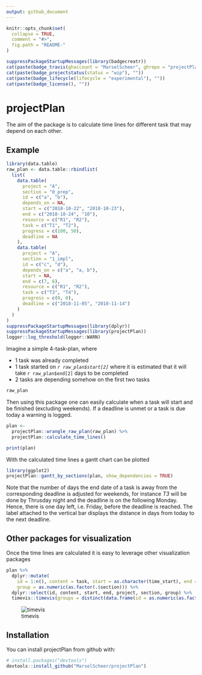 ```yaml
---
output: github_document
---
```


```r
knitr::opts_chunk$set(
  collapse = TRUE,
  comment = "#>",
  fig.path = "README-"
)
```

```r
suppressPackageStartupMessages(library(badgecreatr))
cat(paste(badge_travis(ghaccount = "MarselScheer", ghrepo = "projectPlan", branch = "master"), ""))
cat(paste(badge_projectstatus(status = "wip"), ""))
cat(paste(badge_lifecycle(lifecycle = "experimental"), ""))
cat(paste(badge_license(), ""))
```

# projectPlan

The aim of the package is to calculate time lines for different task that may depend on each other.

## Example

```r
library(data.table)
raw_plan <- data.table::rbindlist(
  list(
    data.table(
      project = "A",
      section = "0_prep",
      id = c("a", "b"),
      depends_on = NA,
      start = c("2018-10-22", "2018-10-23"),
      end = c("2018-10-24", "10"),
      resource = c("R1", "R2"),
      task = c("T1", "T2"),
      progress = c(100, 50),
      deadline = NA
    ),
    data.table(
      project = "A",
      section = "1_impl",
      id = c("c", "d"),
      depends_on = c("a", "a, b"),
      start = NA,
      end = c(7, 6),
      resource = c("R1", "R2"),
      task = c("T3", "T4"),
      progress = c(0, 0),
      deadline = c("2018-11-05", "2018-11-14")
    )
  )
)
suppressPackageStartupMessages(library(dplyr))
suppressPackageStartupMessages(library(projectPlan))
logger::log_threshold(logger::WARN)
```

Imagine a simple 4-task-plan, where 

* 1 task was already completed 
* 1 task started on *`r raw_plan$start[2]`* where it is estimated that it will take `r raw_plan$end[2]` days to be completed
* 2 tasks are depending somehow on the first two tasks


```r
raw_plan
```


Then using this package one can easily calculate when a task will start and be finished (excluding weekends).
If a deadline is unmet or a task is due today a warning is logged.

```r
plan <- 
  projectPlan::wrangle_raw_plan(raw_plan) %>% 
  projectPlan::calculate_time_lines()
```

```r
print(plan)
```

With the calculated time lines a gantt chart can be plotted

```r
library(ggplot2)
projectPlan::gantt_by_sections(plan, show_dependencies = TRUE)
```

Note that the number of days the end date of a task is away from the corresponding deadline
is adjusted for weekends, for instance *T3* will be done by Thrusday night and the deadline is on the 
following Monday. Hence, there is one day left, i.e. Friday, before the deadline is reached.
The label attached to the vertical bar displays the distance in days from today to the next deadline.


## Other packages for visualization

Once the time lines are calculated it is easy to leverage other visualization packages

```r
plan %>%
  dplyr::mutate(
    id = 1:n(), content = task, start = as.character(time_start), end = as.character(time_end),
    group = as.numeric(as.factor(.$section))) %>%
  dplyr::select(id, content, start, end, project, section, group) %>%
  timevis::timevis(groups = distinct(data.frame(id = as.numeric(as.factor(.$section)), content = .$section)))
```

![timevis](./README-timevis-1.png)

## Installation

You can install projectPlan from github with:

```r
# install.packages("devtools")
devtools::install_github("MarselScheer/projectPlan")
```


